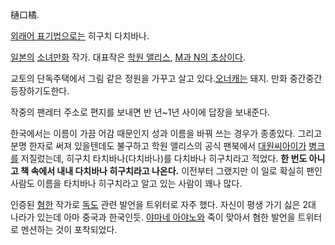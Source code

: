 樋口橘.

[[외래어 표기법]]으로는 히구치 다치바나.

[[일본]]의 [[소녀만화]] 작가. 대표작은 [[학원 앨리스]], [[M과 N의 초상]]이다.

교토의 단독주택에서 그림 같은 정원을 가꾸고 살고 있다.[[오너캐]]는 돼지. 만화 중간중간 등장하기도한다.

작중의 팬레터 주소로 편지를 보내면 반 년~1년 사이에 답장을 보내준다.

한국에서는 이름이 가끔 어감 때문인지 성과 이름을 바꿔 쓰는 경우가 종종있다. 그리고 분명 한자로 써져 있을텐데도 불구하고 학원 앨리스의 공식 팬북에서 [[대원씨아이]]가 [[병크]]를 저질렀는데, 히구치 타치바나(다치바나)를 다치바나 히구치라고 적었다. '''한 번도 아니고 책 속에서 내내 다치바나 히구치라고 나온다.''' 이전부터 그랬지만 이 일로 확실히 팬인 사람도 이름을 타치바나 히구치라고 알고 있는 사람이 꽤나 많다.

인증된 [[혐한]] 작가로 [[독도]] 관련 발언을 트위터로 자주 했다. 자신이 평생 가기 싫은 2대 나라가 있는데 아마 중국과 한국인듯. [[야마네 아야노]]와 죽이 맞아서 혐한 발언을 트위터로 멘션하는 것이 포착되었다.
